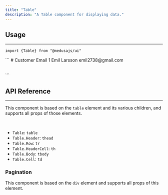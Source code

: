 ```yaml
---
title: "Table"
description: "A Table component for displaying data."
---
```


<ComponentExample name="table-demo" />

## Usage

---

<Snippet>```import {Table} from "@medusajs/ui"```</Snippet>

<Snippet>
  ```
  <Table>
    <Table.Header>
      <Table.Row>
        <Table.HeaderCell>#</Table.HeaderCell>
        <Table.HeaderCell>Customer</Table.HeaderCell>
        <Table.HeaderCell>Email</Table.HeaderCell>
      </Table.Row>
    </Table.Header>
    <Table.Body>
      <Table.Row>
        <Table.Cell>1</Table.Cell>
        <Table.Cell>Emil Larsson</Table.Cell>
        <Table.Cell>emil2738@gmail.com</Table.Cell>
      </Table.Row>
    </Table.Body>
  </Table>
  ```
</Snippet>

## API Reference

---

This component is based on the `table` element and its various children, and supports all props of those elements.

<br />

- `Table`: `table`
- `Table.Header`: `thead`
- `Table.Row`: `tr`
- `Table.HeaderCell`: `th`
- `Table.Body`: `tbody`
- `Table.Cell`: `td`

### Pagination

This component is based on the `div` element and supports all props of this element.

<ComponentProps component="table-pagination" />
